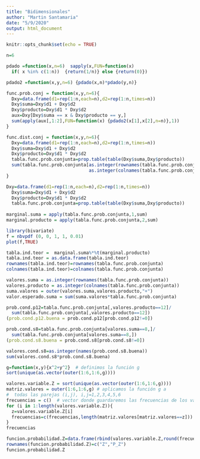 ```yaml
---
title: "Bidimensionales"
author: "Martin Santamaria"
date: "5/9/2020"
output: html_document
---
```


```r
knitr::opts_chunk$set(echo = TRUE)
```

```r
n=6

pdado =function(x,n=6)  sapply(x,FUN=function(x) 
  if( x %in% c(1:n))  {return(1/n)} else {return(0)})

pdado2 =function(x,y,n=6) {pdado(x,n)*pdado(y,n)}

func.prob.conj = function(x,y,n=6){
  Dxy=data.frame(d1=rep(1:n,each=n),d2=rep(1:n,times=n))
  Dxy$suma=Dxy$d1 + Dxy$d2
  Dxy$producto=Dxy$d1 * Dxy$d2
  aux=Dxy[Dxy$suma == x & Dxy$producto == y,]
  sum(apply(aux[,1:2],FUN=function(x) {pdado2(x[1],x[2],n=n)},1))
}

func.dist.conj = function(x,y,n=6){
  Dxy=data.frame(d1=rep(1:n,each=n),d2=rep(1:n,times=n))
  Dxy$suma=Dxy$d1 + Dxy$d2
  Dxy$producto=Dxy$d1 * Dxy$d2
  tabla.func.prob.conjunta=prop.table(table(Dxy$suma,Dxy$producto))
  sum(tabla.func.prob.conjunta[as.integer(rownames(tabla.func.prob.conjunta)) <= x,
                               as.integer(colnames(tabla.func.prob.conjunta)) <= y])
}

Dxy=data.frame(d1=rep(1:n,each=n),d2=rep(1:n,times=n))
  Dxy$suma=Dxy$d1 + Dxy$d2
  Dxy$producto=Dxy$d1 * Dxy$d2
  tabla.func.prob.conjunta=prop.table(table(Dxy$suma,Dxy$producto))
  
marginal.suma = apply(tabla.func.prob.conjunta,1,sum)
marginal.producto = apply(tabla.func.prob.conjunta,2,sum)
```

```r
library(bivariate)
f = nbvpdf (0, 0, 1, 1, 0.01)
plot(f,TRUE)
```

```r
tabla.ind.teor =  marginal.suma%*%t(marginal.producto)
tabla.ind.teor = as.data.frame(tabla.ind.teor)
rownames(tabla.ind.teor)=rownames(tabla.func.prob.conjunta)
colnames(tabla.ind.teor)=colnames(tabla.func.prob.conjunta)
```

```r
valores.suma = as.integer(rownames(tabla.func.prob.conjunta))
valores.producto = as.integer(colnames(tabla.func.prob.conjunta))
suma.valores = outer(valores.suma,valores.producto,"+")
valor.esperado.suma = sum(suma.valores*tabla.func.prob.conjunta)
```

```r
prob.cond.p12=tabla.func.prob.conjunta[,valores.producto==12]/
  sum(tabla.func.prob.conjunta[,valores.producto==12])
(prob.cond.p12.buena = prob.cond.p12[prob.cond.p12!=0])
```

```r
prob.cond.s8=tabla.func.prob.conjunta[valores.suma==8,]/
  sum(tabla.func.prob.conjunta[valores.suma==8,])
(prob.cond.s8.buena = prob.cond.s8[prob.cond.s8!=0])
```

```r
valores.cond.s8=as.integer(names(prob.cond.s8.buena))
sum(valores.cond.s8*prob.cond.s8.buena)
```

```r
g=function(x,y){x^2+y^2}  # definimos la función g
sort(unique(as.vector(outer(1:6,1:6,g))))
```

```r
valores.variable.Z = sort(unique(as.vector(outer(1:6,1:6,g))))  
matriz.valores = outer(1:6,1:6,g) # aplicamos la función g a 
#  todas las parejas (i,j), i,j=1,2,3,4,5,6
frecuencias = c()  # vector donde guardaremos las frecuencias de los valores de Z
for (i in 1:length(valores.variable.Z)){
  z=valores.variable.Z[i]
  frecuencias=c(frecuencias,length(matriz.valores[matriz.valores==z]))
}
frecuencias
```

```r
funcion.probabilidad.Z=data.frame(rbind(valores.variable.Z,round(frecuencias/36,3)))
rownames(funcion.probabilidad.Z)=c("Z","P_Z")
funcion.probabilidad.Z
```
